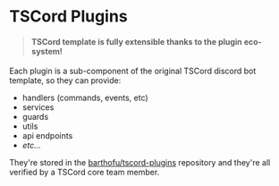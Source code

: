 # TSCord Plugins

> #### TSCord template is fully extensible thanks to the plugin eco-system!

Each plugin is a sub-component of the original TSCord discord bot template, so they can provide:
- handlers (commands, events, etc)
- services
- guards
- utils
- api endpoints
- *etc...*

They're stored in the [barthofu/tscord-plugins](https://github.com/barthofu/tscord-plugins) repository and they're all verified by a TSCord core team member.

